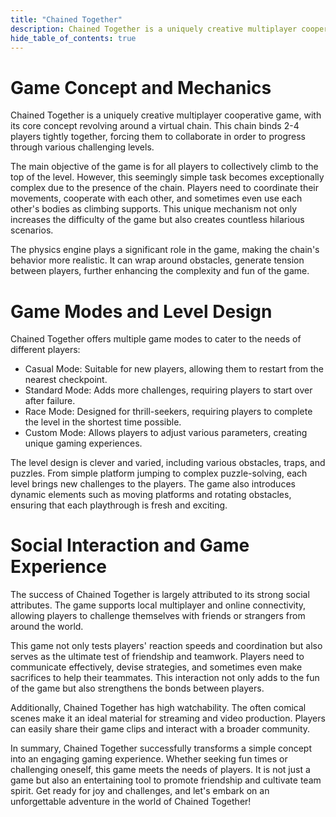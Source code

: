 ```yaml
---
title: "Chained Together"
description: Chained Together is a uniquely creative multiplayer cooperative game
hide_table_of_contents: true
---
```



<Topinfo 
    title="Chained Together" 
    imgsrc="https://chainedtogether.top/img/header.jpg"
    sources="https://chainedtogether.top/" 
    info="Chained Together is a uniquely creative multiplayer cooperative game"
/>

# Game Concept and Mechanics

Chained Together is a uniquely creative multiplayer cooperative game, with its core concept revolving around a virtual chain. This chain binds 2-4 players tightly together, forcing them to collaborate in order to progress through various challenging levels.

The main objective of the game is for all players to collectively climb to the top of the level. However, this seemingly simple task becomes exceptionally complex due to the presence of the chain. Players need to coordinate their movements, cooperate with each other, and sometimes even use each other's bodies as climbing supports. This unique mechanism not only increases the difficulty of the game but also creates countless hilarious scenarios.

The physics engine plays a significant role in the game, making the chain's behavior more realistic. It can wrap around obstacles, generate tension between players, further enhancing the complexity and fun of the game.

# Game Modes and Level Design

Chained Together offers multiple game modes to cater to the needs of different players:

- Casual Mode: Suitable for new players, allowing them to restart from the nearest checkpoint.
- Standard Mode: Adds more challenges, requiring players to start over after failure.
- Race Mode: Designed for thrill-seekers, requiring players to complete the level in the shortest time possible.
- Custom Mode: Allows players to adjust various parameters, creating unique gaming experiences.

The level design is clever and varied, including various obstacles, traps, and puzzles. From simple platform jumping to complex puzzle-solving, each level brings new challenges to the players. The game also introduces dynamic elements such as moving platforms and rotating obstacles, ensuring that each playthrough is fresh and exciting.

# Social Interaction and Game Experience

The success of Chained Together is largely attributed to its strong social attributes. The game supports local multiplayer and online connectivity, allowing players to challenge themselves with friends or strangers from around the world.

This game not only tests players' reaction speeds and coordination but also serves as the ultimate test of friendship and teamwork. Players need to communicate effectively, devise strategies, and sometimes even make sacrifices to help their teammates. This interaction not only adds to the fun of the game but also strengthens the bonds between players.

Additionally, Chained Together has high watchability. The often comical scenes make it an ideal material for streaming and video production. Players can easily share their game clips and interact with a broader community.

In summary, Chained Together successfully transforms a simple concept into an engaging gaming experience. Whether seeking fun times or challenging oneself, this game meets the needs of players. It is not just a game but also an entertaining tool to promote friendship and cultivate team spirit. Get ready for joy and challenges, and let's embark on an unforgettable adventure in the world of Chained Together!